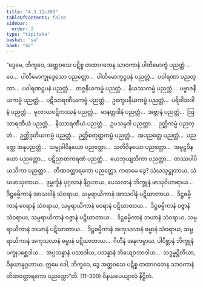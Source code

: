 ```yaml
---
title: "4.3.11–300"
tableOfContents: false
sidebar:
  order: 2
type: "tipitaka"
basket: "su"
book: "a2"
---
```



<DynamicBreadcrumb />

<Division number="202–230" book="a2" e="ch" v="15">

<Paragraph number="290" book="a2">
“ဒွေမေ, ဘိက္ခဝေ, အတ္ထဝသေ ပဋိစ္စ တထာဂတေန သာဝကာနံ ပါတိမောက္ခံ ပညတ္တံ …ပေ…  ပါတိမောက္ခုဒ္ဒေသော ပညတ္တော…  ပါတိမောက္ခဋ္ဌပနံ ပညတ္တံ…  ပဝါရဏာ ပညတ္တာ…  ပဝါရဏဋ္ဌပနံ ပညတ္တံ…  တဇ္ဇနီယကမ္မံ ပညတ္တံ…  နိယဿကမ္မံ ပညတ္တံ…  ပဗ္ဗာဇနီယကမ္မံ ပညတ္တံ…  ပဋိသာရဏီယကမ္မံ ပညတ္တံ…  ဥက္ခေပနီယကမ္မံ ပညတ္တံ…  ပရိဝါသဒါနံ ပညတ္တံ…  မူလာယပဋိကဿနံ ပညတ္တံ…  မာနတ္တဒါနံ ပညတ္တံ…  အဗ္ဘာနံ ပညတ္တံ…  ဩသာရဏီယံ ပညတ္တံ…  နိဿာရဏီယံ ပညတ္တံ…  ဥပသမ္ပဒါ ပညတ္တာ…  ဉတ္တိကမ္မံ ပညတ္တံ…  ဉတ္တိဒုတိယကမ္မံ ပညတ္တံ…  ဉတ္တိစတုတ္ထကမ္မံ ပညတ္တံ…  အပညတ္တေ ပညတ္တံ…  ပညတ္တေ အနုပညတ္တံ…  သမ္မုခါဝိနယော ပညတ္တော…  သတိဝိနယော ပညတ္တော…  အမူဠှဝိနယော ပညတ္တော…  ပဋိညာတကရဏံ ပညတ္တံ…  ယေဘုယျသိကာ ပညတ္တာ…  တဿပါပိယသိကာ ပညတ္တာ…  တိဏဝတ္ထာရကော ပညတ္တော. ကတမေ ဒွေ? သံဃသုဋ္ဌုတာယ, သံဃဖာသုတာယ…  ဒုမ္မင်္ကူနံ ပုဂ္ဂလာနံ နိဂ္ဂဟာယ, ပေသလာနံ ဘိက္ခူနံ ဖာသုဝိဟာရာယ…  ဒိဋ္ဌဓမ္မိကာနံ အာသဝါနံ သံဝရာယ, သမ္ပရာယိကာနံ အာသဝါနံ ပဋိဃာတာယ…  ဒိဋ္ဌဓမ္မိကာနံ ဝေရာနံ သံဝရာယ, သမ္ပရာယိကာနံ ဝေရာနံ ပဋိဃာတာယ…  ဒိဋ္ဌဓမ္မိကာနံ ဝဇ္ဇာနံ သံဝရာယ, သမ္ပရာယိကာနံ ဝဇ္ဇာနံ ပဋိဃာတာယ…  ဒိဋ္ဌဓမ္မိကာနံ ဘယာနံ သံဝရာယ, သမ္ပရာယိကာနံ ဘယာနံ ပဋိဃာတာယ…  ဒိဋ္ဌဓမ္မိကာနံ အကုသလာနံ ဓမ္မာနံ သံဝရာယ, သမ္ပရာယိကာနံ အကုသလာနံ ဓမ္မာနံ ပဋိဃာတာယ…  ဂိဟီနံ အနုကမ္ပာယ, ပါပိစ္ဆာနံ ဘိက္ခူနံ ပက္ခုပစ္ဆေဒါယ…  အပ္ပသန္နာနံ ပသာဒါယ, ပသန္နာနံ ဘိယျောဘာဝါယ…  သဒ္ဓမ္မဋ္ဌိတိယာ, ဝိနယာနုဂ္ဂဟာယ. ဣမေ ခေါ, ဘိက္ခဝေ, ဒွေ အတ္ထဝသေ ပဋိစ္စ တထာဂတေန သာဝကာနံ တိဏဝတ္ထာရကော ပညတ္တော”တိ. (11–300)

</Paragraph>
</Division>

<Paragraph number="291" type="center" book="a2">
ဝိနယပေယျာလံ နိဋ္ဌိတံ.
</Paragraph>